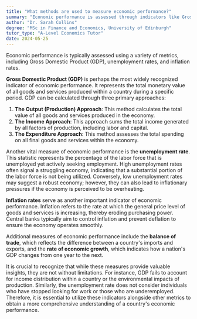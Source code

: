 ```yaml
---
title: "What methods are used to measure economic performance?"
summary: "Economic performance is assessed through indicators like Gross Domestic Product (GDP), unemployment rates, and inflation rates, which provide a comprehensive view of a country's economic health."
author: "Dr. Sarah Collins"
degree: "MSc in Finance and Economics, University of Edinburgh"
tutor_type: "A-Level Economics Tutor"
date: 2024-05-25
---
```


Economic performance is typically assessed using a variety of metrics, including Gross Domestic Product (GDP), unemployment rates, and inflation rates.

**Gross Domestic Product (GDP)** is perhaps the most widely recognized indicator of economic performance. It represents the total monetary value of all goods and services produced within a country during a specific period. GDP can be calculated through three primary approaches:

1. **The Output (Production) Approach**: This method calculates the total value of all goods and services produced in the economy.
2. **The Income Approach**: This approach sums the total income generated by all factors of production, including labor and capital.
3. **The Expenditure Approach**: This method assesses the total spending on all final goods and services within the economy.

Another vital measure of economic performance is the **unemployment rate**. This statistic represents the percentage of the labor force that is unemployed yet actively seeking employment. High unemployment rates often signal a struggling economy, indicating that a substantial portion of the labor force is not being utilized. Conversely, low unemployment rates may suggest a robust economy; however, they can also lead to inflationary pressures if the economy is perceived to be overheating.

**Inflation rates** serve as another important indicator of economic performance. Inflation refers to the rate at which the general price level of goods and services is increasing, thereby eroding purchasing power. Central banks typically aim to control inflation and prevent deflation to ensure the economy operates smoothly.

Additional measures of economic performance include the **balance of trade**, which reflects the difference between a country's imports and exports, and the **rate of economic growth**, which indicates how a nation's GDP changes from one year to the next.

It is crucial to recognize that while these measures provide valuable insights, they are not without limitations. For instance, GDP fails to account for income distribution within a country or the environmental impacts of production. Similarly, the unemployment rate does not consider individuals who have stopped looking for work or those who are underemployed. Therefore, it is essential to utilize these indicators alongside other metrics to obtain a more comprehensive understanding of a country's economic performance.
    